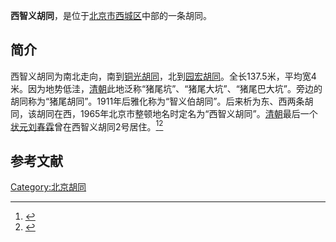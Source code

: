 {{Coord|39.90173110000001|116.3644066|type:landmark_region:CN-11_source:GoogleMaps|display=title}}
'''西智义胡同'''，是位于[[北京市|北京市]][[西城区|西城区]]中部的一条胡同。

==简介==
西智义胡同为南北走向，南到[[铜光胡同|铜光胡同]]，北到[[园宏胡同|园宏胡同]]。全长137.5米，平均宽4米。因为地势低洼，[[清朝|清朝]]此地泛称“猪尾坑”、“猪尾大坑”、“猪尾巴大坑”。旁边的胡同称为“猪尾胡同”。1911年后雅化称为“智义伯胡同”。后来析为东、西两条胡同，该胡同在西，1965年北京市整顿地名时定名为“西智义胡同”。[[清朝|清朝]]最后一个[[状元|状元]][[刘春霖|刘春霖]]曾在西智义胡同2号居住。<ref>{{Cite web |url=http://www.bjdclib.com/subdb/laneculture/lane/200907/t20090702_4005.html |title=西智义胡同，东华流韵，2009-07-02 |access-date=2015-03-07 |archive-date=2016-03-05 |archive-url=https://web.archive.org/web/20160305013134/http://www.bjdclib.com/subdb/laneculture/lane/200907/t20090702_4005.html |dead-url=no }}</ref><ref>{{Cite web |url=http://www.bjdclib.com/dclib/subjectdb/dhly/newsphoto/201007/t20100707_33632.html |title=西智义胡同 中国最后的状元刘春霖轶事和"义"事，东华流韵，2010-07-07 |access-date=2015-03-07 |archive-date=2016-03-04 |archive-url=https://web.archive.org/web/20160304112612/http://www.bjdclib.com/dclib/subjectdb/dhly/newsphoto/201007/t20100707_33632.html |dead-url=no }}</ref>

==参考文献==
{{reflist}}

[[Category:北京胡同|Category:北京胡同]]